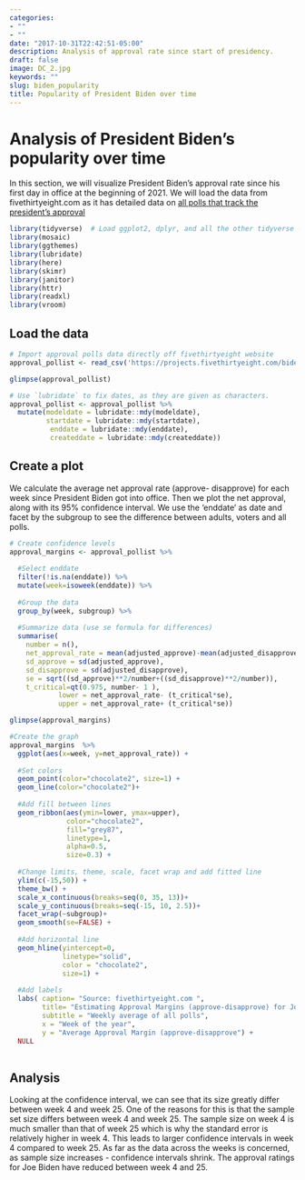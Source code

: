 ```yaml
---
categories:
- ""
- ""
date: "2017-10-31T22:42:51-05:00"
description: Analysis of approval rate since start of presidency. 
draft: false
image: DC_2.jpg
keywords: ""
slug: biden_popularity
title: Popularity of President Biden over time 
---
```


# Analysis of President Biden's popularity over time 

In this section, we will visualize President Biden's approval rate since his first day in office at the beginning of 2021. We will load the data from fivethirtyeight.com as it has detailed data on [all polls that track the president's approval ](https://projects.fivethirtyeight.com/biden-approval-ratings)

```r
library(tidyverse)  # Load ggplot2, dplyr, and all the other tidyverse packages
library(mosaic)
library(ggthemes)
library(lubridate)
library(here)
library(skimr)
library(janitor)
library(httr)
library(readxl)
library(vroom)
```

## Load the data 

```r

# Import approval polls data directly off fivethirtyeight website
approval_pollist <- read_csv('https://projects.fivethirtyeight.com/biden-approval-data/approval_polllist.csv') 

glimpse(approval_pollist)

# Use `lubridate` to fix dates, as they are given as characters.
approval_pollist <- approval_pollist %>% 
  mutate(modeldate = lubridate::mdy(modeldate), 
         startdate = lubridate::mdy(startdate), 
          enddate = lubridate::mdy(enddate), 
          createddate = lubridate::mdy(createddate))
```

## Create a plot

We calculate the average net approval rate (approve- disapprove) for each week since President Biden got into office. Then we plot the net approval, along with its 95% confidence interval. We use the 'enddate' as date and facet by the subgroup to see the difference between adults, voters and all polls. 

```r

# Create confidence levels
approval_margins <- approval_pollist %>%
  
  #Select enddate
  filter(!is.na(enddate)) %>%
  mutate(week=isoweek(enddate)) %>%
  
  #Group the data
  group_by(week, subgroup) %>%
  
  #Summarize data (use se formula for differences)
  summarise(
    number = n(),
    net_approval_rate = mean(adjusted_approve)-mean(adjusted_disapprove),
    sd_approve = sd(adjusted_approve),
    sd_disapprove = sd(adjusted_disapprove),
    se = sqrt((sd_approve)**2/number+((sd_disapprove)**2/number)),
    t_critical=qt(0.975, number- 1 ),
            lower = net_approval_rate- (t_critical*se),
            upper = net_approval_rate+ (t_critical*se))

glimpse(approval_margins)

#Create the graph
approval_margins  %>%
  ggplot(aes(x=week, y=net_approval_rate)) +
  
  #Set colors 
  geom_point(color="chocolate2", size=1) +
  geom_line(color="chocolate2")+
  
  #Add fill between lines
  geom_ribbon(aes(ymin=lower, ymax=upper),
              color="chocolate2", 
              fill="grey87", 
              linetype=1, 
              alpha=0.5, 
              size=0.3) +
  
  #Change limits, theme, scale, facet wrap and add fitted line 
  ylim(c(-15,50)) +
  theme_bw() +
  scale_x_continuous(breaks=seq(0, 35, 13))+
  scale_y_continuous(breaks=seq(-15, 10, 2.5))+
  facet_wrap(~subgroup)+
  geom_smooth(se=FALSE) +
  
  #Add horizontal line 
  geom_hline(yintercept=0, 
             linetype="solid",
             color = "chocolate2", 
             size=1) +
  
  #Add labels 
  labs( caption= "Source: fivethirtyeight.com ",
        title= "Estimating Approval Margins (approve-disapprove) for Joe Biden",
        subtitle = "Weekly average of all polls",
        x = "Week of the year",
        y = "Average Approval Margin (approve-disapprove") +
  NULL
    
```

## Analysis 
Looking at the confidence interval, we can see that its size greatly differ between week 4 and week 25. One of the reasons for this is that the sample set size differs between week 4 and week 25. The sample size on week 4 is much smaller than that of week 25 which is why the standard error is relatively higher in week 4. This leads to larger confidence intervals in week 4 compared to week 25.
As far as the data across the weeks is concerned, as sample size increases - confidence intervals shrink. The approval ratings for Joe Biden have reduced between week 4 and 25.

